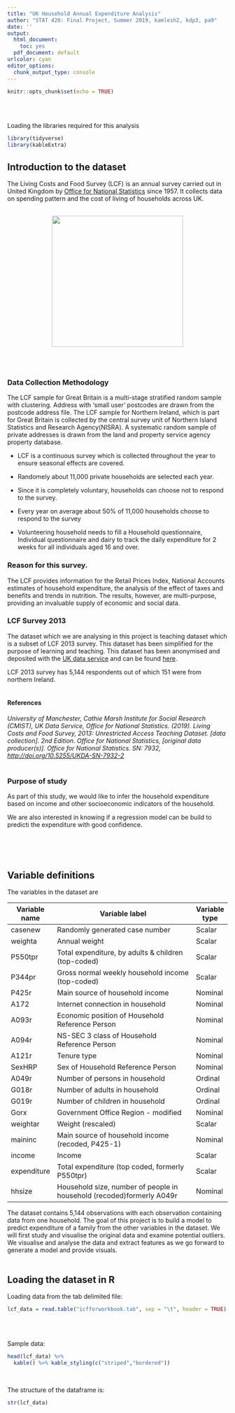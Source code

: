 ```yaml
---
title: "UK Household Annual Expenditure Analysis"
author: "STAT 420: Final Project, Summer 2019, kamlesh2, kdp3, pa9"
date: ''
output:
  html_document: 
    toc: yes
  pdf_document: default
urlcolor: cyan
editor_options: 
  chunk_output_type: console
---
```


```r
knitr::opts_chunk$set(echo = TRUE)
```
\
\

Loading the libraries required for this analysis
```r
library(tidyverse)
library(kableExtra)
```

## Introduction to the dataset

The Living Costs and Food Survey (LCF) is an annual survey carried out in United Kingdom by [Office for National Statistics](https://www.ons.gov.uk/) since 1957. It collects data on spending pattern and the cost of living of households across UK.
\
\

<center>![](https://www.denverlibrary.org/sites/dplorg/files/united_kingdom_map2.jpg){width=300}</center>
\
\

### Data Collection Methodology

The LCF sample for Great Britain is a multi-stage stratified random sample with clustering. Address with 'small user' postcodes are drawn from the postcode address file. The LCF sample for Northern Ireland, which is part for Great Britain is collected by the central survey unit of Northern Island Statistics and Research Agency(NISRA). A systematic random sample of private addresses is drawn from the land and property service agency property database.
  
  - LCF is a continuous survey which is collected throughout the year  to ensure seasonal effects are covered. 

  - Randomely about 11,000 private households are selected each year.
  
  - Since it is completely voluntary, households can choose not to respond to the survey.
  
  - Every year on average about 50% of 11,000 households choose to respond to the survey
  
  - Volunteering household needs to fill a Household questionnaire, Individual questionnaire and dairy to track the daily expenditure for 2 weeks for all individuals aged 16 and over.
  

### Reason for this survey.

The LCF provides information for the Retail Prices Index, National Accounts estimates of household expenditure, the analysis of the effect of taxes and benefits and trends in nutrition. The results, however, are multi-purpose, providing an invaluable supply of economic and social data. 

### LCF Survey 2013

The dataset which we are analysing in this project is teaching dataset which is a subset of LCF 2013 survey. This dataset has been simplified for the purpose of learning and teaching. This dataset has been anonymised and deposited with the [UK data service](https://ukdataservice.ac.uk) and can be found [here](https://beta.ukdataservice.ac.uk/datacatalogue/studies/study?id=7932#!/details).

LCF 2013 survey has 5,144 respondents out of which 151 were from northern Ireland. 
\
\
 
#### References
 
*University of Manchester, Cathie Marsh Institute for Social Research (CMIST), UK Data Service, Office for National Statistics. (2019). Living Costs and Food Survey, 2013: Unrestricted Access Teaching Dataset. [data collection]. 2nd Edition. Office for National Statistics, [original data producer(s)]. Office for National Statistics. SN: 7932, [http://doi.org/10.5255/UKDA-SN-7932-2](http://doi.org/10.5255/UKDA-SN-7932-2)*
\
\

### Purpose of study

As part of this study, we would like to infer the household expenditure based on income and other socioeconomic indicators of the household.

We are also interested in knowing if a regression model can be build to predicti the expenditure with good confidence.

\
\
\

## Variable definitions

The variables in the dataset are

| Variable name | Variable label                                                        | Variable type |
|---------------|-----------------------------------------------------------------------|---------------|
| casenew       | Randomly generated case number                                        | Scalar        |
| weighta       | Annual weight                                                         | Scalar        |
| P550tpr       | Total expenditure, by adults & children (top-coded)                   | Scalar        |
| P344pr        | Gross normal weekly household income (top-coded)                      | Scalar        |
| P425r         | Main source of household income                                       | Nominal       |
| A172          | Internet connection in household                                      | Nominal       |
| A093r         | Economic position of Household Reference Person                       | Nominal       |
| A094r         | NS-SEC 3 class of Household Reference Person                          | Nominal       |
| A121r         | Tenure type                                                           | Nominal       |
| SexHRP        | Sex of Household Reference Person                                     | Nominal       |
| A049r         | Number of persons in household                                        | Ordinal       |
| G018r         | Number of adults in household                                         | Ordinal       |
| G019r         | Number of children in household                                       | Ordinal       |
| Gorx          | Government Office Region - modified                                   | Nominal       |
| weightar      | Weight (rescaled)                                                     | Scalar        |
| maininc       | Main source of household income (recoded, P425-1)                     | Nominal       |
| income        | Income                                                                | Scalar        |
| expenditure   | Total expenditure (top coded, formerly P550tpr)                       | Scalar        |
| hhsize        | Household size, number of people in household (recoded)formerly A049r | Nominal       |

The dataset contains 5,144 observations with each observation containing data from one household. The goal of this project is to build a model to predict expenditure of a family from the other variables in the dataset. We will first study and visualise the original data and examine potential outliers. We visualise and analyse the data and extract features as we go forward to generate a model and provide visuals.
\
\

## Loading the dataset in R
Loading data from the tab delimited file:
```r
lcf_data = read.table("icfforworkbook.tab", sep = "\t", header = TRUE)
```

\
\

Sample data:
```r
head(lcf_data) %>% 
  kable() %>% kable_styling(c("striped","bordered"))
```
\

The structure of the dataframe is:
```r
str(lcf_data)
```

